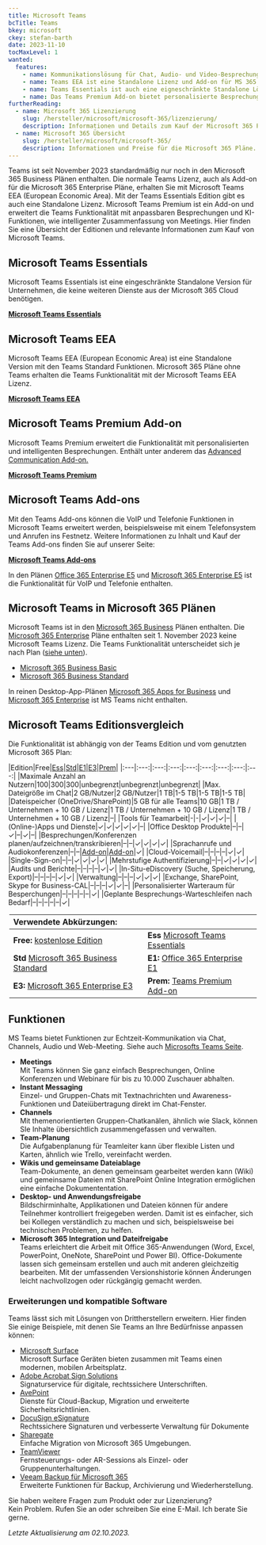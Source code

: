 ```yaml
---
title: Microsoft Teams
bcTitle: Teams
bkey: microsoft
ckey: stefan-barth
date: 2023-11-10
tocMaxLevel: 1
wanted:
  features:
    - name: Kommunikationslösung für Chat, Audio- und Video-Besprechungen
    - name: Teams EEA ist eine Standalone Lizenz und Add-on für MS 365 Enterprise Pläne
    - name: Teams Essentials ist auch eine eigneschränkte Standalone Lösung verfügbar
    - name: Das Teams Premium Add-on bietet personalisierte Besprechungen und KI-Unterstützung
furtherReading:
  - name: Microsoft 365 Lizenzierung
    slug: /hersteller/microsoft/microsoft-365/lizenzierung/
    description: Informationen und Details zum Kauf der Microsoft 365 Pläne.
  - name: Microsoft 365 Übersicht
    slug: /hersteller/microsoft/microsoft-365/
    description: Informationen und Preise für die Microsoft 365 Pläne.
---
```




<Intro>

Teams ist seit November 2023 standardmäßig nur noch in den Microsoft 365 Business Plänen enthalten. Die normale Teams Lizenz, auch als Add-on für die Microsoft 365 Enterprise Pläne, erhalten Sie mit Microsoft Teams EEA (European Economic Area). Mit der Teams Essentials Edition gibt es auch eine Standalone Lizenz.
Microsoft Teams Premium ist ein Add-on und erweitert die Teams Funktionalität mit anpassbaren Besprechungen und KI-Funktionen, wie intelligenter Zusammenfassung von Meetings.
Hier finden Sie eine Übersicht der Editionen und relevante Informationen zum Kauf von Microsoft Teams.

</Intro>

<TOC />


## Microsoft Teams Essentials

Microsoft Teams Essentials ist eine eingeschränkte Standalone Version für Unternehmen, die keine weiteren Dienste aus der Microsoft 365 Cloud benötigen.

<ArrowItem>

 **[Microsoft Teams Essentials](/hersteller/microsoft/teams/essentials/)**

</ArrowItem>


## Microsoft Teams EEA

Microsoft Teams EEA (European Economic Area) ist eine Standalone Version mit den Teams Standard Funktionen. Microsoft 365 Pläne ohne Teams erhalten die Teams Funktionalität mit der Microsoft Teams EEA Lizenz.

<ArrowItem>

 **[Microsoft Teams EEA](/hersteller/microsoft/teams/eea/)**

</ArrowItem>


## Microsoft Teams Premium Add-on

Microsoft Teams Premium erweitert die Funktionalität mit personalisierten und intelligenten Besprechungen. Enthält unter anderem das [Advanced Communication Add-on.](/hersteller/microsoft/teams/add-ons/#advanced-communication)

<ArrowItem>

 **[Microsoft Teams Premium](/hersteller/microsoft/teams/premium/)**

</ArrowItem>


## Microsoft Teams Add-ons

Mit den Teams Add-ons können die VoIP und Telefonie Funktionen in Microsoft Teams erweitert werden, beispielsweise mit einem Telefonsystem und Anrufen ins Festnetz. Weitere Informationen zu Inhalt und Kauf der Teams Add-ons finden Sie auf unserer Seite:

<ArrowItem>

**[Microsoft Teams Add-ons](/hersteller/microsoft/teams/add-ons/)**

</ArrowItem>

<Info>

In den Plänen [Office 365 Enterprise E5](/hersteller/microsoft/office-365/enterprise-e5/) und [Microsoft 365 Enterprise E5](/hersteller/microsoft/microsoft-365/enterprise-e5/) ist die Funktionalität für VoIP und Telefonie enthalten.

</Info>


## Microsoft Teams in Microsoft 365 Plänen

Microsoft Teams ist in den [Microsoft 365 Business](/hersteller/microsoft/microsoft-365/#microsoft-365-business-editionen) Plänen enthalten. Die [Microsoft 365 Enterprise](/hersteller/microsoft/microsoft-365/#microsoft-365-enterprise-editionen) Pläne enthalten seit 1. November 2023 keine Microsoft Teams Lizenz.
Die Teams Funktionalität unterscheidet sich je nach Plan ([siehe unten](#microsoft-teams-editionsvergleich)).

<ArrowList>

- [Microsoft 365 Business Basic](/hersteller/microsoft/microsoft-365/business-basic/)
- [Microsoft 365 Business Standard](/hersteller/microsoft/microsoft-365/business-standard/)

</ArrowList>


<Info>

In reinen Desktop-App-Plänen [Microsoft 365 Apps for Business](/hersteller/microsoft/microsoft-365/apps-for-business/) und [Microsoft 365 Enterprise](/hersteller/microsoft/microsoft-365/apps-for-enterprise/) ist MS Teams nicht enthalten.

</Info>


## Microsoft Teams Editionsvergleich

Die Funktionalität ist abhängig von der Teams Edition und vom genutzten Microsoft 365 Plan:

|Edition|Free|[Ess](/hersteller/microsoft/teams/essentials/)|[Std](/hersteller/microsoft/microsoft-365/business-standard/)|[E1](/hersteller/microsoft/office-365/enterprise-e1/)|[E3](/hersteller/microsoft/microsoft-365/enterprise-e3/)|[Prem](/hersteller/microsoft/teams/premium/)|
|:---|:---:|:---:|:---:|:---:|:---:|:---:|:---:|:---:|
|Maximale Anzahl an Nutzern|100|300|300|unbegrenzt|unbegrenzt|unbegrenzt|
|Max. Dateigröße im Chat|2 GB/Nutzer|2 GB/Nutzer|1 TB|1-5 TB|1-5 TB|1-5 TB|
|Dateispeicher (OneDrive/SharePoint)|5 GB für alle Teams|10 GB|1 TB / Unternehmen + 10 GB / Lizenz|1 TB / Unternehmen + 10 GB / Lizenz|1 TB / Unternehmen + 10 GB / Lizenz|–|
|Tools für Teamarbeit|-|-|✓|✓|✓|–|
|(Online-)Apps und Dienste|✓|✓|✓|✓|✓|–|
|Office Desktop Produkte|–|–|✓|–|✓|–|
|Besprechungen/Konferenzen planen/aufzeichnen/transkribieren|–|–|✓|✓|✓|✓|
|Sprachanrufe und Audiokonferenzen|–|–|[Add-on](/hersteller/microsoft/teams/add-ons/)|[Add-on](/hersteller/microsoft/teams/add-ons/)|✓|
|Cloud-Voicemail|–|–|–|–|✓|✓|
|Single-Sign-on|–|–|✓|✓|✓|✓|
|Mehrstufige Authentifizierung|–|–|✓|✓|✓|✓|
|Audits und Berichte|–|–|–|–|✓|✓|
|In-Situ-eDiscovery (Suche, Speicherung, Export)|–|–|–|–|✓|✓|
|Verwaltung|–|–|–|✓|✓|✓|
|Exchange, SharePoint, Skype for Business-CAL|–|–|–|✓|✓|–|
|Personalisierter Warteraum für Besperchungen|–|–|–|–|–|✓|
|Geplante Besprechungs-Warteschleifen nach Bedarf|–|–|–|–|–|✓|

<Legend>

|Verwendete Abkürzungen:||
|:---|:---|
|**Free:** [kostenlose Edition](https://www.microsoft.com/de-de/microsoft-teams/group-chat-software)|**Ess** [Microsoft Teams Essentials](/hersteller/microsoft/teams/essentials/)|
|**Std** [Microsoft 365 Business Standard](/hersteller/microsoft/microsoft-365/business-standard/)|**E1:** [Office 365 Enterprise E1](/hersteller/microsoft/office-365/enterprise-e1/)|
|**E3:** [Microsoft 365 Enterprise E3](/hersteller/microsoft/microsoft-365/enterprise-e3/)|**Prem:** [Teams Premium Add-on](/hersteller/microsoft/teams/premium/)|

</Legend>


## Funktionen

MS Teams bietet Funktionen zur Echtzeit-Kommunikation via Chat, Channels, Audio und Web-Meeting. Siehe auch [Microsofts Teams Seite](https://www.microsoft.com/de-de/microsoft-teams/group-chat-software?market=de).

<ArrowList>

- **Meetings**<br />
  Mit Teams können Sie ganz einfach Besprechungen, Online Konferenzen und Webinare für bis zu 10.000 Zuschauer abhalten.
- **Instant Messaging**<br />
  Einzel- und Gruppen-Chats mit Textnachrichten und Awareness-Funktionen und Dateiübertragung direkt im Chat-Fenster.
- **Channels**<br />
  Mit themenorientierten Gruppen-Chatkanälen, ähnlich wie Slack, können SIe Inhalte übersichtlich zusammengefassen und verwalten.
- **Team-Planung**<br />
  Die Aufgabenplanung für Teamleiter kann über flexible Listen und Karten, ähnlich wie Trello, vereinfacht werden.
- **Wikis und gemeinsame Dateiablage**<br />
  Team-Dokumente, an denen gemeinsam gearbeitet werden kann (Wiki) und gemeinsame Dateien mit SharePoint Online Integration ermöglichen eine einfache Dokumententation.
- **Desktop- und Anwendungsfreigabe**<br />
  Bildschirminhalte, Applikationen und Dateien können für andere Teilnehmer kontrolliert freigegeben werden. Damit ist es einfacher, sich bei Kollegen verständlich zu machen und sich, beispielsweise bei technischen Problemen, zu helfen.
- **Microsoft 365 Integration und Dateifreigabe**<br />
  Teams erleichtert die Arbeit mit Office 365-Anwendungen (Word, Excel, PowerPoint, OneNote, SharePoint und Power BI). Office-Dokumente lassen sich gemeinsam erstellen und auch mit anderen gleichzeitig bearbeiten. Mit der umfassenden Versionshistorie können Änderungen leicht nachvollzogen oder rückgängig gemacht werden.

</ArrowList>


### Erweiterungen und kompatible Software

Teams lässt sich mit Lösungen von Drittherstellern erweitern. Hier finden Sie einige Beispiele, mit denen Sie Teams an Ihre Bedürfnisse anpassen können:

<ArrowList>

- [Microsoft Surface](https://surface-world.de)<br />
  Microsoft Surface Geräten bieten zusammen mit Teams einen modernen, mobilen Arbeitsplatz.
- [Adobe Acrobat Sign Solutions](/hersteller/adobe/acrobat/sign-solutions/)<br />
  Signaturservice für digitale, rechtssichere Unterschriften.
- [AvePoint](/hersteller/avepoint/)<br />
  Dienste für Cloud-Backup, Migration und erweiterte Sicherheitsrichtlinien.
- [DocuSign eSignature](/hersteller/docusign/)<br />
  Rechtssichere Signaturen und verbesserte Verwaltung für Dokumente
- [Sharegate](/hersteller/sharegate/)<br />
  Einfache Migration von Microsoft 365 Umgebungen.
- [TeamViewer](/hersteller/teamviewer/)<br />
  Fernsteuerungs- oder AR-Sessions als Einzel- oder Gruppenunterhaltungen.
- [Veeam Backup für Microsoft 365](/hersteller/veeam/backup-for-microsoft-365/)<br />
  Erweiterte Funktionen für Backup, Archivierung und Wiederherstellung.

</ArrowList>


<GetInTouch theme="light">

Sie haben weitere Fragen zum Produkt oder zur Lizenzierung?<br />
Kein Problem. Rufen Sie an oder schreiben Sie eine E-Mail. Ich berate Sie gerne.

</GetInTouch>

_Letzte Aktualisierung am 02.10.2023._
